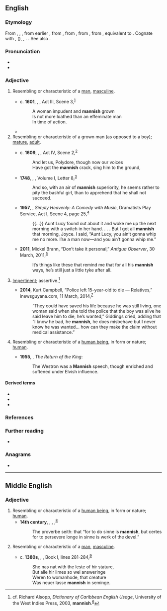 ==English==

===Etymology===
From {{inh|en|enm|mannish}}, {{m|enm|mannisshe}}, {{m|enm|mannysh}}, from earlier {{m|enm|mennish|t=human", also "humanity, mankind}}, from {{inh|en|ang|mennisċ|t=human, natural, humane", also "mankind, human race}}, from {{inh|en|gem-pro|*manniskaz|t=human}}, from {{der|en|gem-pro|*mann-|t=man, human, person}}, from {{der|en|ine-pro|*man-|t=man}}, equivalent to {{af|en|man|-ish}}. Cognate with {{cog|osx|mens|t=human}}, {{cog|goh|mennisko|t=human being}} ({{cog|de|Mensch}}), {{cog|non|menneske|t=human}}, {{cog|is|manneskja|t=person, human being}}. {{doublet|en|mennish}}. See also {{l|en|man}}.

===Pronunciation===
* {{IPA|en|/ˈmænɪʃ/}}
* {{rhymes|en|ænɪʃ}}

===Adjective===
{{en-adj}}

# {{lb|en|of a woman}} Resembling or characteristic of a [[man]], [[masculine]]. {{defdate|from 16th c. (from 14th c. in Middle English)}}
#: {{syn|en|butch|masculine|unladylike}}
#* c. '''1601''', {{w|William Shakespeare}}, ''{{w|Troilus and Cressida}}'', Act III, Scene 3,<sup>[http://www.opensourceshakespeare.org/views/plays/play_view.php?WorkID=troilus&Scope=entire&pleasewait=1&msg=pl]</sup>
#*: A woman impudent and '''mannish''' grown
#*: Is not more loathed than an effeminate man
#*: In time of action.
#* {{quote-book|en|author=Radclyffe Hall|authorlink=Radclyffe Hall|chapter=7|title={{w|The Well of Loneliness}}|location=London|publisher={{w|Jonathan Cape}}|year=1928|oclc=5359892|location2=New York, N.Y.|publisher2=[[w:Pascal Covici|Covici Friede Publishers]]|year2=October 1932|section2=book 1, section 1|page2=68|pageurl2=https://archive.org/details/wellofloneliness00hall/page/68/mode/1up|oclc2=872643730|passage=She detested the look of herself in large goggles, detested being forced to tie on her hat, detested the heavy, '''mannish''' coat of rough tweed that Sir Philip insisted she must wear when motoring.}}
# Resembling or characteristic of a grown man (as opposed to a boy); [[mature]], [[adult]]. {{defdate|from 16th c.}}
#: {{syn|en|manly|grown up}}
#* c. '''1609''', {{w|William Shakespeare}}, ''{{w|Cymbeline}}'', Act IV, Scene 2,<sup>[http://www.opensourceshakespeare.org/views/plays/play_view.php?WorkID=cymbeline&Scope=entire&pleasewait=1&msg=pl]</sup>
#*: And let us, Polydore, though now our voices
#*: Have got the '''mannish''' crack, sing him to the ground,
#* '''1748''', {{w|Samuel Richardson}}, ''{{w|Clarissa}}'', Volume I, Letter 8,<sup>[http://www.gutenberg.org/files/9296/9296-h/9296-h.htm]</sup>
#*: And so, with an air of '''mannish''' superiority, he seems rather to pity the bashful girl, than to apprehend that he shall not succeed.
#* '''1957''', {{w|Langston Hughes}}, ''Simply Heavenly: A Comedy with Music'', Dramatists Play Service, Act I, Scene 4, page 25,<sup>[https://books.google.ca/books?id=K6yY9OCGE6oC&printsec=frontcover#v=onepage&q&f=false]</sup>
#*: {{...}} Aunt Lucy found out about it and woke me up the next morning with a switch in her hand. . . . But I got all '''mannish''' that morning, Joyce. I said, “Aunt Lucy, you ain’t gonna whip me no more. I’se a man now—and you ain’t gonna whip me.”
#* '''2011''', Mickel Brann, “Don’t take it personal,” ''Antigua Observer'', 30 March, 2011,<sup>[http://antiguaobserver.com/don%E2%80%99t-take-it-personal/]</sup>
#*: It’s things like these that remind me that for all his '''mannish''' ways, he’s still just a little tyke after all.
# {{lb|en|Caribbean|Guyana}} [[impertinent|Impertinent]]; assertive.<ref>cf. Richard Alsopp, ''Dictionary of Caribbean English Usage'', University of the West Indies Press, 2003, '''mannish'''.<sup>[https://books.google.ca/books?id=PmvSk13sIc0C&printsec=frontcover]</sup></ref> {{defdate|from 19th c.}}
#* '''2014''', Kurt Campbell, “Police left 15-year-old to die — Relatives,” inewsguyana.com, 11 March, 2014,<sup>[http://www.inewsguyana.com/police-left-15-year-old-to-die-relatives/]</sup>
#*: “They could have saved his life because he was still living, one woman said when she told the police that the boy was alive he said leave him to die, he’s wanted,” Giddings cried, adding that “I know he bad, he '''mannish''', he does misbehave but I never know he was wanted… how can they make the claim without medical assistance.”
# {{lb|en|archaic}} Resembling or characteristic of a [[human being]], in form or nature; [[human]]. {{defdate|from 16th c. (from 9th c. in Anglo-Saxon)}}
#* '''1955''', {{w|JRR Tolkien}}, ''The Return of the King'':
#*: The Westron was a '''Mannish''' speech, though enriched and softened under Elvish influence.

====Derived terms====
* {{l|en|mannishly}}
* {{l|en|mannishness}}
* {{l|en|mannish water}}

===References===
<references />

===Further reading===
* {{R:OneLook}}

===Anagrams===
* {{anagrams|en|a=ahimnns|Hinmans}}

----

==Middle English==

===Adjective===
{{head|enm|adjective}}

# Resembling or characteristic of a [[human being]], in form or nature; [[human]].
#* '''14th century''', {{w|Geoffrey Chaucer}}, ''{{w|Canterbury Tales}}'', {{w|The Tale of Melibee}},<sup>[http://www.gutenberg.org/files/22120/22120-h/22120-h.htm]</sup>
#*: The proverbe seith: that “for to do sinne is '''mannish''', but certes for to persevere longe in sinne is werk of the devel.”
# {{lb|enm|of a woman}} Resembling or characteristic of a [[man]], [[masculine]]. {{defdate|from 14th c.}}
#* c. '''1380s''', {{w|Geoffrey Chaucer}}, ''{{w|Troilus and Criseyde}}'', Book I, lines 281-284,<sup>[http://www.gutenberg.org/files/257/257-h/257-h.htm]</sup>
#*: She nas nat with the leste of hir stature,
#*: But alle hir limes so wel answeringe
#*: Weren to womanhode, that creature
#*: Was neuer lasse '''mannish''' in seminge.